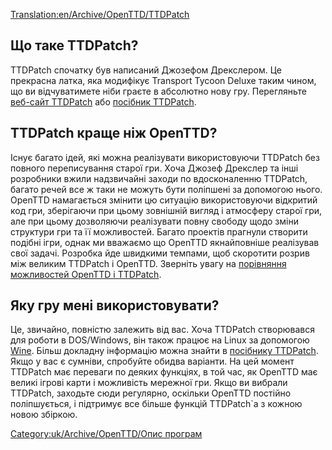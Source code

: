 [[Translation:en/Archive/OpenTTD/TTDPatch]]

== Що таке TTDPatch? ==
TTDPatch спочатку був написаний Джозефом Дрекслером. Це прекрасна латка, яка модифікує Transport Tycoon Deluxe таким чином, що ви відчуватимете ніби граєте в абсолютно нову гру. Перегляньте [http://www.ttdpatch.net веб-сайт TTDPatch] або [http://wiki.ttdpatch.net/tiki-index.php посібник TTDPatch].

== TTDPatch краще ніж OpenTTD? ==
Існує багато ідей, які можна реалізувати використовуючи TTDPatch без повного переписування старої гри. Хоча Джозеф Дрекслер та інші розробники вжили надзвичайні заходи по вдосконаленню TTDPatch, багато речей все ж таки не можуть бути поліпшені за допомогою нього. OpenTTD намагається змінити цю ситуацію використовуючи відкритий код гри, зберігаючи при цьому зовнішній вигляд і атмосферу старої гри, але при цьому дозволяючи реалізувати повну свободу щодо зміни структури гри та її можливостей. Багато проектів прагнули створити подібні ігри, однак ми вважаємо що OpenTTD якнайповніше реалізував свої задачі. Розробка йде швидкими темпами, щоб скоротити розрив між великим TTDPatch і OpenTTD. Зверніть увагу на [[en/Archive/OpenTTD/Comparison of OpenTTD and TTDPatch features|порівняння можливостей OpenTTD і TTDPatch]].

== Яку гру мені використовувати? ==
Це, звичайно, повністю залежить від вас. Хоча TTDPatch створювався для роботи в DOS/Windows, він також працює на Linux за допомогою [https://www.wikipedia.org/wiki/uk:Wine Wine]. Більш докладну інформацію можна знайти в [http://wiki.ttdpatch.net/tiki-index.php?page=TTDonLinux посібнику TTDPatch]. Якщо у вас є сумніви, спробуйте обидва варіанти. На цей момент TTDPatch має переваги по деяких функціях, в той час, як OpenTTD має великі ігрові карти і можливість мережної гри. Якщо ви вибрали TTDPatch, заходьте сюди регулярно, оскільки OpenTTD постійно поліпшується, і підтримує все більше функцій TTDPatch`а з кожною новою збіркою.

[[Category:uk/Archive/OpenTTD/Опис програм]]